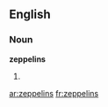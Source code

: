 ==English==

===Noun===
'''zeppelins'''

# {{plural of|[[zeppelin]]}}

[[ar:zeppelins]]
[[fr:zeppelins]]